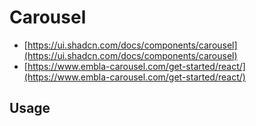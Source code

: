 
<Meta of={CarouselStories} />

# Carousel

* [https://ui.shadcn.com/docs/components/carousel](https://ui.shadcn.com/docs/components/carousel)
* [https://www.embla-carousel.com/get-started/react/](https://www.embla-carousel.com/get-started/react/)

<Canvas of={CarouselStories.Default} />

<Controls />

## Usage

```jsx
import {
  Carousel,
  CarouselContent,
  CarouselItem,
  CarouselNext,
  CarouselPrevious,
} from '@sozialhelden/ui';

export function App() {
  return (
    <Carousel>
      <CarouselContent>
        <CarouselItem>1</CarouselItem>
        <CarouselItem>2</CarouselItem>
      </CarouselContent>
      <CarouselPrevious />
      <CarouselNext />
    </Carousel>
  );
}
```
